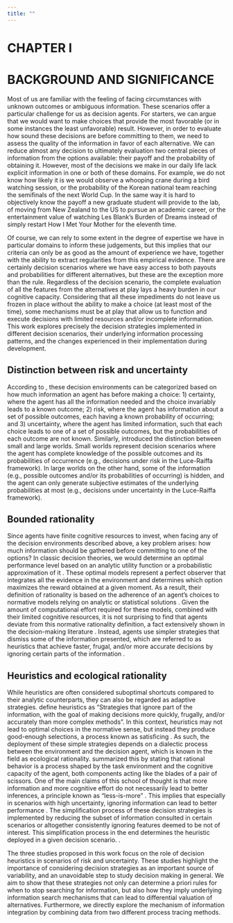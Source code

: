 ```yaml
---
title: ""
---
```


# CHAPTER I {.unlisted .unnumbered}
# BACKGROUND AND SIGNIFICANCE

\begin{adjustwidth}{2cm}{}
\hspace{\parindent}\emph{"In our reasonings concerning matter of fact, there are all imaginable degrees of assurance, from the highest certainty to the lowest species of moral evidence. A wise man, therefore, proportions his belief to the evidence."} 

\begin{flushright}
--- David Hume,  \emph{An Enquiry Concerning Human Understanding}
\end{flushright}
\end{adjustwidth}

Most of us are familiar with the feeling of facing circumstances with unknown outcomes or ambiguous information. 
These scenarios offer a particular challenge for us as decision agents.
For starters, we can argue that we would want to make choices that provide the most favorable (or in some instances the least unfavorable) result.
However, in order to evaluate how sound these decisions are before committing to them, we need to assess the quality of the information in favor of each alternative.
We can reduce almost any decision to ultimately evaluation two central pieces of information from the options available: their payoff and the probability of obtaining it.
However, most of the decisions we make in our daily life lack explicit information in one or both of these domains. 
For example, we do not know how likely it is we would observe a whooping crane during a bird watching session, or the probability of the Korean national team reaching the semifinals of the next World Cup.
In the same way it is hard to objectively know the payoff a new graduate student will provide to the lab, of moving from New Zealand to the US to pursue an academic career, or the entertainment value of watching Les Blank's Burden of Dreams instead of simply restart How I Met Your Mother for the eleventh time.

Of course, we can rely to some extent in the degree of expertise we have in particular domains to inform these judgements, but this implies that our criteria can only be as good as the amount of experience we have, together with the ability to extract regularities from this empirical evidence.
There are certainly decision scenarios where we have easy access to both payouts and probabilities for different alternatives, but these are the exception more than the rule.
Regardless of the decision scenario, the complete evaluation of all the features from the alternatives at play lays a heavy burden in our cognitive capacity.
Considering that all these impediments do not leave us frozen in place without the ability to make a choice (at least most of the time), some mechanisms must be at play that allow us to function and execute decisions with limited resources and/or incomplete information.
This work explores precisely the decision strategies implemented in different decision scenarios, their underlying information processing patterns, and the changes experienced in their implementation during development.

## Distinction between risk and uncertainty
According to \citet{luce_raiffa_1989_games_decisions}, these decision environments can be categorized based on how much information an agent has before making a choice:
1) certainty, where the agent has all the information needed and the choice invariably leads to a known outcome;
2) risk, where the agent has information about a set of possible outcomes, each having a known probability of occurring; 
and 3) uncertainty, where the agent has limited information, such that each choice leads to one of a set of possible outcomes, but the probabilities of each outcome are not known. 
Similarly, \citet{savage_1972_foundations_statistics} introduced the distinction between small and large worlds. 
Small worlds represent decision scenarios where the agent has complete knowledge of the possible outcomes and its probabilities of occurrence (e.g., decisions under risk in the Luce-Raiffa framework). 
In large worlds on the other hand, some of the information (e.g., possible outcomes and/or its probabilities of occurring) is hidden, and the agent can only generate subjective estimates of the underlying probabilities at most (e.g., decisions under uncertainty in the Luce-Raiffa framework).

## Bounded rationality
Since agents have finite cognitive resources to invest, when facing any of the decision environments described above, a key problem arises: how much information should be gathered before committing to one of the options? 
In classic decision theories, we would determine an optimal performance level based on an analytic utility function or a probabilistic approximation of it  \citep{marschak_etal_1972_decision_organization}. 
These optimal models represent a perfect observer that integrates all the evidence in the environment and determines which option maximizes the reward obtained at a given moment. 
As a result, their definition of rationality is based on the adherence of an agent's choices to normative models relying on analytic or statistical solutions \citep{hammond_1996_human_judgment}. 
Given the amount of computational effort required for these models, combined with their limited cognitive resources, it is not surprising to find that agents deviate from this normative rationality definition, a fact extensively shown in the decision-making literature \citep{gilovich_etal_2002_heuristics_biases}. 
Instead, agents use simpler strategies that dismiss some of the information presented, which are referred to as heuristics \citep{newell_simon_1972_human_problem, simon_1990_invariants_human, tversky_kahneman_1974_judgment_uncertainty, gigerenzer_todd_1999_simple_heuristics} that achieve faster, frugal, and/or more accurate decisions by ignoring certain parts of the information \citep{gigerenzer_gaissmaier_2011_heuristic_decision}.

## Heuristics and ecological rationality
While heuristics are often considered suboptimal shortcuts compared to their analytic counterparts, they can also be regarded as adaptive strategies.
\citet{gigerenzer_gaissmaier_2011_heuristic_decision} define heuristics as "Strategies that ignore part of the information, with the goal of making decisions more quickly, frugally, and/or accurately than more
complex methods".
In this context, heuristics may not lead to optimal choices in the normative sense, but instead they produce good-enough selections, a process known as satisficing \citep{simon_1955_behavioral_model}.
As such, the deployment of these simple strategies depends on a dialectic process between the environment and the decision agent, which is known in the field as ecological rationality.
\citet{simon_1990_invariants_human} summarized this by stating that rational behavior is a process shaped by the task environment and the cognitive capacity of the agent, both components acting like the blades of a pair of scissors.
One of the main claims of this school of thought is that more information and more cognitive effort do not necessarily lead to better inferences, a principle known as "less-is-more" \citep{hertwig_todd_2003_more_not}.
This implies that especially in scenarios with high uncertainty, ignoring information can lead to better performance \citep{gigerenzer_todd_1999_simple_heuristics}.
The simplification process of these decision strategies is implemented by reducing the subset of information consulted in certain scenarios or altogether consistently ignoring features deemed to be not of interest.
This simplification process in the end determines the heuristic deployed in a given decision scenario. \citep{kozyreva_hertwig_2021_interpretation_uncertainty}. 

The three studies proposed in this work focus on the role of decision heuristics in scenarios of risk and uncertainty. 
These studies highlight the importance of considering decision strategies as an important source of variability, and an unavoidable step to study decision making in general.
We aim to show that these strategies not only can determine a priori rules for when to stop searching for information, but also how they imply underlying information search mechanisms that can lead to differential valuation of alternatives.
Furthermore, we directly explore the mechanism of information integration by combining data from two different process tracing methods.